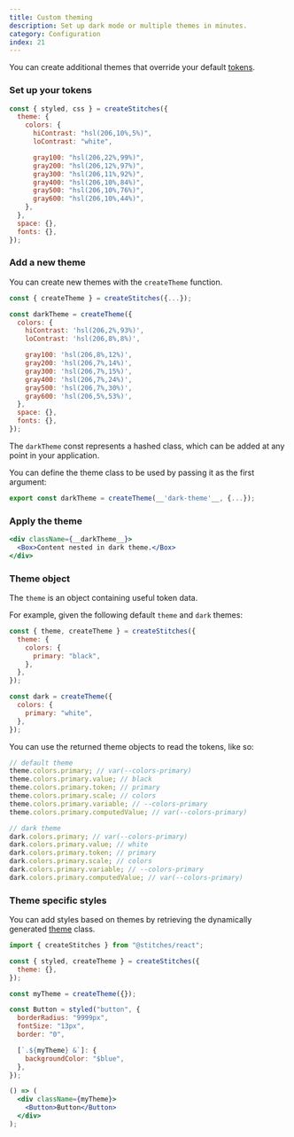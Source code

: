 ```yaml
---
title: Custom theming
description: Set up dark mode or multiple themes in minutes.
category: Configuration
index: 21
---
```


You can create additional themes that override your default [tokens](/docs/tokens).

### Set up your tokens

```jsx
const { styled, css } = createStitches({
  theme: {
    colors: {
      hiContrast: "hsl(206,10%,5%)",
      loContrast: "white",

      gray100: "hsl(206,22%,99%)",
      gray200: "hsl(206,12%,97%)",
      gray300: "hsl(206,11%,92%)",
      gray400: "hsl(206,10%,84%)",
      gray500: "hsl(206,10%,76%)",
      gray600: "hsl(206,10%,44%)",
    },
  },
  space: {},
  fonts: {},
});
```

### Add a new theme

You can create new themes with the `createTheme` function.

```jsx
const { createTheme } = createStitches({...});

const darkTheme = createTheme({
  colors: {
    hiContrast: 'hsl(206,2%,93%)',
    loContrast: 'hsl(206,8%,8%)',

    gray100: 'hsl(206,8%,12%)',
    gray200: 'hsl(206,7%,14%)',
    gray300: 'hsl(206,7%,15%)',
    gray400: 'hsl(206,7%,24%)',
    gray500: 'hsl(206,7%,30%)',
    gray600: 'hsl(206,5%,53%)',
  },
  space: {},
  fonts: {},
});
```

The `darkTheme` const represents a hashed class, which can be added at any point in your application.

You can define the theme class to be used by passing it as the first argument:

```jsx
export const darkTheme = createTheme(__'dark-theme'__, {...});
```

### Apply the theme

```jsx
<div className={__darkTheme__}>
  <Box>Content nested in dark theme.</Box>
</div>
```

### Theme object

The `theme` is an object containing useful token data.

For example, given the following default `theme` and `dark` themes:

```jsx
const { theme, createTheme } = createStitches({
  theme: {
    colors: {
      primary: "black",
    },
  },
});

const dark = createTheme({
  colors: {
    primary: "white",
  },
});
```

You can use the returned theme objects to read the tokens, like so:

```js
// default theme
theme.colors.primary; // var(--colors-primary)
theme.colors.primary.value; // black
theme.colors.primary.token; // primary
theme.colors.primary.scale; // colors
theme.colors.primary.variable; // --colors-primary
theme.colors.primary.computedValue; // var(--colors-primary)

// dark theme
dark.colors.primary; // var(--colors-primary)
dark.colors.primary.value; // white
dark.colors.primary.token; // primary
dark.colors.primary.scale; // colors
dark.colors.primary.variable; // --colors-primary
dark.colors.primary.computedValue; // var(--colors-primary)
```

### Theme specific styles

You can add styles based on themes by retrieving the dynamically generated [theme](/docs/api#theme-1) class.

```jsx line=7,14-16,20-22
import { createStitches } from "@stitches/react";

const { styled, createTheme } = createStitches({
  theme: {},
});

const myTheme = createTheme({});

const Button = styled("button", {
  borderRadius: "9999px",
  fontSize: "13px",
  border: "0",

  [`.${myTheme} &`]: {
    backgroundColor: "$blue",
  },
});

() => (
  <div className={myTheme}>
    <Button>Button</Button>
  </div>
);
```
